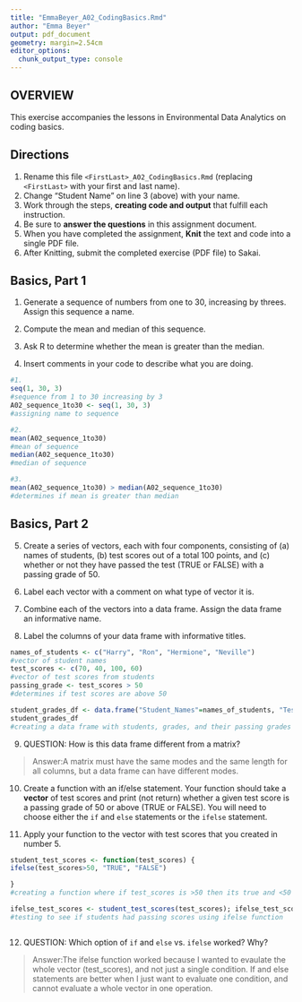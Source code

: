 ```yaml
---
title: "EmmaBeyer_A02_CodingBasics.Rmd"
author: "Emma Beyer"
output: pdf_document
geometry: margin=2.54cm
editor_options: 
  chunk_output_type: console
---
```


## OVERVIEW

This exercise accompanies the lessons in Environmental Data Analytics on coding basics.

## Directions

1.  Rename this file `<FirstLast>_A02_CodingBasics.Rmd` (replacing `<FirstLast>` with your first and last name).
2.  Change "Student Name" on line 3 (above) with your name.
3.  Work through the steps, **creating code and output** that fulfill each instruction.
4.  Be sure to **answer the questions** in this assignment document.
5.  When you have completed the assignment, **Knit** the text and code into a single PDF file.
6.  After Knitting, submit the completed exercise (PDF file) to Sakai.

## Basics, Part 1

1.  Generate a sequence of numbers from one to 30, increasing by threes. Assign this sequence a name.

2.  Compute the mean and median of this sequence.

3.  Ask R to determine whether the mean is greater than the median.

4.  Insert comments in your code to describe what you are doing.

```r
#1. 
seq(1, 30, 3) 
#sequence from 1 to 30 increasing by 3
A02_sequence_1to30 <- seq(1, 30, 3) 
#assigning name to sequence

#2. 
mean(A02_sequence_1to30) 
#mean of sequence
median(A02_sequence_1to30) 
#median of sequence

#3. 
mean(A02_sequence_1to30) > median(A02_sequence_1to30) 
#determines if mean is greater than median

```

## Basics, Part 2

5.  Create a series of vectors, each with four components, consisting of (a) names of students, (b) test scores out of a total 100 points, and (c) whether or not they have passed the test (TRUE or FALSE) with a passing grade of 50.

6.  Label each vector with a comment on what type of vector it is.

7.  Combine each of the vectors into a data frame. Assign the data frame an informative name.

8.  Label the columns of your data frame with informative titles.

```r
names_of_students <- c("Harry", "Ron", "Hermione", "Neville") 
#vector of student names
test_scores <- c(70, 40, 100, 60) 
#vector of test scores from students
passing_grade <- test_scores > 50 
#determines if test scores are above 50

student_grades_df <- data.frame("Student_Names"=names_of_students, "Test_Scores"=test_scores, "Passing_Grade"=passing_grade) 
student_grades_df 
#creating a data frame with students, grades, and their passing grades

```

9.  QUESTION: How is this data frame different from a matrix?

> Answer:A matrix must have the same modes and the same length for all columns, but a data frame can have different modes.

10. Create a function with an if/else statement. Your function should take a **vector** of test scores and print (not return) whether a given test score is a passing grade of 50 or above (TRUE or FALSE). You will need to choose either the `if` and `else` statements or the `ifelse` statement. 

11. Apply your function to the vector with test scores that you created in number 5.

```r
student_test_scores <- function(test_scores) {
ifelse(test_scores>50, "TRUE", "FALSE") 

}
#creating a function where if test_scores is >50 then its true and <50 false

ifelse_test_scores <- student_test_scores(test_scores); ifelse_test_scores
#testing to see if students had passing scores using ifelse function



``` 

12. QUESTION: Which option of `if` and `else` vs. `ifelse` worked? Why?

> Answer:The ifelse function worked because I wanted to evaulate the whole vector (test_scores), and not just a single condition. If and else statements are better when I just want to evaluate one condition, and cannot evaluate a whole vector in one operation.
